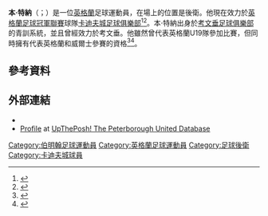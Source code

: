 '''本·特納'''（{{lang-en|Ben Turner}}；{{bd|1988年|1月21日}}）是一位[[英格蘭|英格蘭]]足球運動員，在場上的位置是後衛。他現在效力於[[英格蘭足球冠軍聯賽|英格蘭足球冠軍聯賽]]球隊[[卡迪夫城足球俱樂部|卡迪夫城足球俱樂部]]<ref>{{cite news |title=Ben Turner passes Cardiff City medical but holds out for Birmingham move |url=http://www.coventrytelegraph.net/coventry-city-fc/coventry-city-fc-news/2011/08/30/ben-turner-passes-cardiff-city-medical-but-holds-out-for-birmingham-move-92746-29326904/ |publisher=Coventry Telegraph |author=Andy Turner |date=30 August 2011 |accessdate=30 August 2011 |deadurl=yes |archiveurl=https://web.archive.org/web/20120929135519/http://www.coventrytelegraph.net/coventry-city-fc/coventry-city-fc-news/2011/08/30/ben-turner-passes-cardiff-city-medical-but-holds-out-for-birmingham-move-92746-29326904/ |archivedate=2012年9月29日 }}</ref><ref>{{cite news |title=Ben Turner agrees three-year deal with Cardiff City |url=http://www.coventrytelegraph.net/coventry-city-fc/coventry-city-fc-news/2011/08/31/ben-turner-agrees-three-year-deal-with-cardiff-city-92746-29334851/?#sitelife-commentsWidget-bottom |publisher=Coventry Telegraph |date=31 August 2011 |accessdate=31 August 2011 |deadurl=yes |archiveurl=https://web.archive.org/web/20110920163630/http://www.coventrytelegraph.net/coventry-city-fc/coventry-city-fc-news/2011/08/31/ben-turner-agrees-three-year-deal-with-cardiff-city-92746-29334851/#sitelife-commentsWidget-bottom |archivedate=2011年9月20日 }}</ref>。本·特納出身於[[考文垂足球俱樂部|考文垂足球俱樂部]]的青訓系統，並且曾經效力於考文垂。他雖然曾代表英格蘭U19隊參加比賽，但同時擁有代表英格蘭和威爾士參賽的資格<ref>{{cite news |title=Welsh grandmother means Cardiff City star Ben Turner could get Wales call |url=http://www.walesonline.co.uk/footballnation/cardiff-city/cardiff-city-fc/2011/11/16/welsh-grandmother-means-cardiff-city-star-ben-turner-could-get-wales-call-91466-29783494/? |work=South Wales Echo |author=Terry Phillips |date=16 November 2011 |accessdate=16 November 2011}}</ref><ref>{{cite web|url=http://www.bbc.co.uk/sport/0/football/20095041|title=Defender Ben Turner explains Wales international rejection|date=26 October 2012|publisher=BBC Sport|accessdate=2015-05-22|archive-date=2012-10-28|archive-url=https://web.archive.org/web/20121028183614/http://www.bbc.co.uk/sport/0/football/20095041|dead-url=no}}</ref>。

==參考資料==
{{Reflist}}

==外部連結==
*{{soccerbase|id=43718}}
*[http://www.uptheposh.com/people/2805/ Profile] at [https://web.archive.org/web/20070205233152/http://www.uptheposh.com/ UpThePosh! The Peterborough United Database]

{{DEFAULTSORT:Turner, Ben}}
[[Category:伯明翰足球運動員|Category:伯明翰足球運動員]]
[[Category:英格蘭足球運動員|Category:英格蘭足球運動員]]
[[Category:足球後衛|Category:足球後衛]]
[[Category:卡迪夫城球員|Category:卡迪夫城球員]]